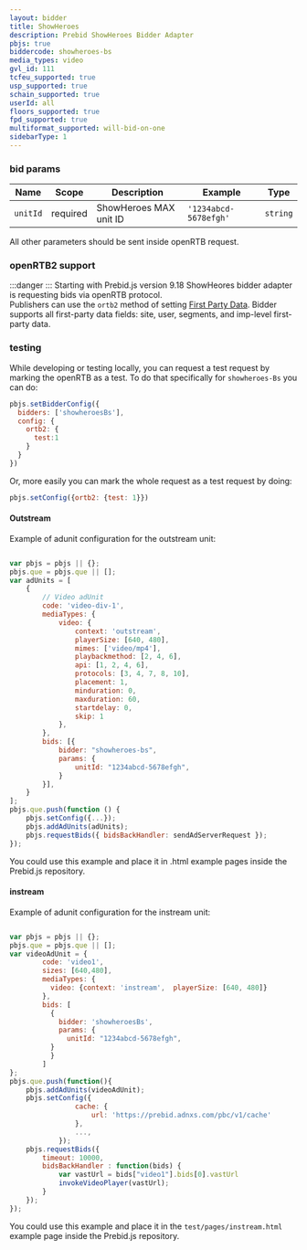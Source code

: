 ```yaml
---
layout: bidder
title: ShowHeroes
description: Prebid ShowHeroes Bidder Adapter
pbjs: true
biddercode: showheroes-bs
media_types: video
gvl_id: 111
tcfeu_supported: true
usp_supported: true
schain_supported: true
userId: all
floors_supported: true
fpd_supported: true
multiformat_supported: will-bid-on-one
sidebarType: 1
---
```




### bid params


| Name        | Scope                            | Description                         | Example                                  | Type      |
|-------------|----------------------------------|-------------------------------------|------------------------------------------|-----------|
| `unitId`    | required                         | ShowHeroes MAX unit ID              | `'1234abcd-5678efgh'`                     | `string`  |

All other parameters should be sent inside openRTB request.

### openRTB2 support

:::danger
:::
Starting with Prebid.js version 9.18 ShowHeores bidder adapter is requesting bids via openRTB protocol.  
Publishers can use the `ortb2` method of setting [First Party Data](https://docs.prebid.org/features/firstPartyData.html). Bidder supports all first-party data fields: site, user, segments, and imp-level first-party data.

### testing

While developing or testing locally, you can request a test request by marking the openRTB as a test.
To do that specifically for `showheroes-Bs` you can do:

```javascript
pbjs.setBidderConfig({
  bidders: ['showheroesBs'],
  config: {
    ortb2: {
      test:1
    }
  }
})
```

Or, more easily you can mark the whole request as a test request by doing:

```javascript
pbjs.setConfig({ortb2: {test: 1}})
```

#### Outstream

Example of adunit configuration for the outstream unit:

```javascript

var pbjs = pbjs || {};
pbjs.que = pbjs.que || [];
var adUnits = [
    {
        // Video adUnit
        code: 'video-div-1',
        mediaTypes: {
            video: {
                context: 'outstream',
                playerSize: [640, 480],
                mimes: ['video/mp4'],
                playbackmethod: [2, 4, 6],
                api: [1, 2, 4, 6],
                protocols: [3, 4, 7, 8, 10],
                placement: 1,
                minduration: 0,
                maxduration: 60,
                startdelay: 0,
                skip: 1
            },
        },
        bids: [{
            bidder: "showheroes-bs",
            params: {
                unitId: "1234abcd-5678efgh",
            }
        }],
    }
];
pbjs.que.push(function () {
    pbjs.setConfig({...});
    pbjs.addAdUnits(adUnits);
    pbjs.requestBids({ bidsBackHandler: sendAdServerRequest });
});
```

You could use this example and place it in .html example pages inside the Prebid.js repository.

#### instream

Example of adunit configuration for the instream unit:

```javascript

var pbjs = pbjs || {};
pbjs.que = pbjs.que || [];
var videoAdUnit = {
        code: 'video1',
        sizes: [640,480],
        mediaTypes: {
          video: {context: 'instream',  playerSize: [640, 480]}
        },
        bids: [
          {
            bidder: 'showheroesBs',
            params: {
              unitId: "1234abcd-5678efgh",
          }
          }
        ]
};
pbjs.que.push(function(){
    pbjs.addAdUnits(videoAdUnit);
    pbjs.setConfig({
                cache: {
                    url: 'https://prebid.adnxs.com/pbc/v1/cache'
                },
                ...,
            });
    pbjs.requestBids({
        timeout: 10000,
        bidsBackHandler : function(bids) {
            var vastUrl = bids["video1"].bids[0].vastUrl
            invokeVideoPlayer(vastUrl);
        }
    });
});
```

You could use this example and place it in the `test/pages/instream.html` example page inside the Prebid.js repository.
